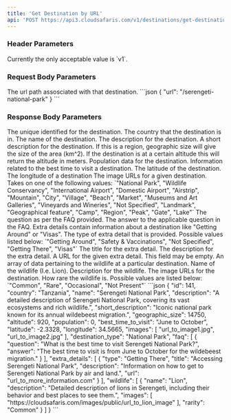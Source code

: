 ```yaml
---
title: 'Get Destination by URL'
api: 'POST https://api3.cloudsafaris.com/v1/destinations/get-destination-by-url'
---
```


### Header Parameters
<ParamField header="CloudSafaris-API-Version" type="string" default="v1">
  Currently the only acceptable value is `v1`.
</ParamField>

### Request Body Parameters

<ParamField body="url" type="string" required>
  The url path assosciated with that destination.
</ParamField>

<RequestExample>
  ```json
  {
    "url": "/serengeti-national-park"
  }
```
</RequestExample>

### Response Body Parameters

<ResponseField name="id" type="number">
    The unique identified for the destination.
</ResponseField>

<ResponseField name="country" type="string">
    The country that the destination is in.
</ResponseField>

<ResponseField name="name" type="string">
    The name of the destination.
</ResponseField>

<ResponseField name="description" type="string">
    The description for the destination.
</ResponseField>

<ResponseField name="short_description" type="string">
    A short description for the destination.
</ResponseField>

<ResponseField name="geographic_size" type="number">
    If this is a region, geographic size will give the size of the area (km^2).
</ResponseField>

<ResponseField name="altitude" type="number">
    If the destination is at a certain altitude this will return the altitude in meters.
</ResponseField>

<ResponseField name="population" type="number">
    Population data for the destination.
</ResponseField>

<ResponseField name="best_time_to_visit" type="string">
    Information related to the best time to visit a destination.
</ResponseField>

<ResponseField name="latitude" type="number">
    The latitude of the destination.    
</ResponseField>

<ResponseField name="longitude" type="number">
    The longitude of a destination
</ResponseField>

<ResponseField name="images" type="string[]">
    The image URLs for a given destination.
</ResponseField>

<ResponseField name="destination_type" type="string">
    Takes on one of the following values:
    `"National Park", "Wildlife Conservancy", "International Airport", "Domestic Airport",
"Airstrip", "Mountain", "City", "Village", "Beach", "Market", "Museums and Art Galleries", "Vineyards and Wineries", "Not Specified", 
"Landmark", "Geographical feature", "Camp", "Region", "Peak", "Gate", "Lake"`    
</ResponseField>

<ResponseField name="faq" type="object[]">
    <Expandable name="properties" defaultOpen={true}>
        <ResponseField name="question" type="string">
            The question as per the FAQ provided.
        </ResponseField>
        <ResponseField name="answer" type="string">
            The answer to the applicable question in the FAQ.
        </ResponseField>
    </Expandable>    
</ResponseField>

<ResponseField name="extra_details" type="object[]">
    Extra details contain information about a destination like "Getting Around" or "Visas".
    <Expandable name="properties" defaultOpen={true}>
        <ResponseField name="type" type="string">
            The type of extra detail that is provided. Possible values listed below:
            `"Getting Around", "Safety & Vaccinations", "Not Specified", "Getting There", "Visas"`
        </ResponseField>
        <ResponseField name="title" type="string">
            The title for the extra detail.
        </ResponseField>
        <ResponseField name="description" type="string">
            The description for the extra detail.
        </ResponseField>
        <ResponseField name="url" type="string">
            A URL for the given extra detail. This field may be empty.
        </ResponseField>
    </Expandable>
</ResponseField>

<ResponseField name="wildlife" type="object[]">
    An array of data pertaining to the wildlife at a particular destination.
    <Expandable name="properties" defaultOpen={true}>
        <ResponseField name="name" type="string">
            Name of the wildlife (I.e. Lion).
        </ResponseField>
        <ResponseField name="description" type="string">
            Description for the wildlife.
        </ResponseField>
        <ResponseField name="images" type="string[]">
            The image URLs for the destination.
        </ResponseField>
        <ResponseField name="rarity" type="How rare the wildlife is">
            How rare the wildlife is. Possible values are listed below:
            `"Common", "Rare", "Occasional", "Not Present"`
        </ResponseField>
    </Expandable>
</ResponseField>

<ResponseExample>
```json
{
    "id": 141,
    "country": "Tanzania",
    "name": "Serengeti National Park",
    "description": "A detailed description of Serengeti National Park, covering its vast ecosystems and rich wildlife.",
    "short_description": "Iconic national park known for its annual wildebeest migration.",
    "geographic_size": 14750,
    "altitude": 920,
    "population": 0,
    "best_time_to_visit": "June to October",
    "latitude": -2.3328,
    "longitude": 34.5665,
    "images": [
        "url_to_image1.jpg",
        "url_to_image2.jpg"
    ],
    "destination_type": "National Park",
    "faq": [
        {
            "question": "What is the best time to visit Serengeti National Park?",
            "answer": "The best time to visit is from June to October for the wildebeest migration."
        }
    ],
    "extra_details": [
        {
            "type": "Getting There",
            "title": "Accessing Serengeti National Park",
            "description": "Information on how to get to Serengeti National Park by air and land.",
            "url": "url_to_more_information.com"
        }
    ],
    "wildlife": [
        {
            "name": "Lion",
            "description": "Detailed description of lions in Serengeti, including their behavior and best places to see them.",
            "images": [
                "https://cloudsafaris.com/images/public/url_to_lion_image"
            ],
            "rarity": "Common"
        }
    ]
}
```
</ResponseExample>
